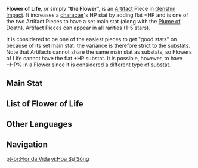 {{Terminology Infobox
|image        = Icon Flower of Life.png
|type         = Artifact Pieces
}}
'''Flower of Life''', or simply "'''the Flower'''", is an [[Artifact]] Piece in [[Genshin Impact]]. It increases a [[character]]'s HP stat by adding flat +HP and is one of the two Artifact Pieces to have a set main stat (along with the [[Plume of Death]]). Artifact Pieces can appear in all rarities (1-5 stars).

It is considered to be one of the easiest pieces to get "good stats" on because of its set main stat: the variance is therefore strict to the substats. Note that Artifacts cannot share the same main stat as substats, so Flowers of Life cannot have the flat +HP substat. It is possible, however, to have +HP% in a Flower since it is considered a different type of substat.

==Main Stat==
{{Artifact Main Stats|plume=hide|sands=hide|goblet=hide|circlet=hide|collapse_flower=false}}

==List of Flower of Life==
{{Artifact List|flower}}

==Other Languages==
{{Other Languages
|en      = Flower of Life
|zhs     = 生之花
|zhs_rm  = Shēng zhī Huā
|zht     = 生之花
|zht_rm  = Shēng zhī Huā
|zh_tl   = Flower of Life
|ja      = 生の花
|ja_rm   = Sei no Hana
|ja_tl   = Flower of Life
|ko      = 생명의 꽃
|ko_rm   = Saengmyeong-ui Kkot
|ko_tl   = Flower of Life
|es      = Flor de la Vida
|es_tl   = Flower of Life
|fr      = Fleur de la vie
|fr_tl   = Flower of Life
|ru      = Цветок жизни
|ru_tl   = 
|th      = Flower of Life
|vi      = Hoa Sự Sống
|vi_tl   = 
|de      = Blume des Lebens
|de_tl   = Flower of Life
|id      = Flower of Life
|pt      = Flor da Vida
|pt_tl   = 
}}

==Navigation==
{{Artifact Navbox}}

[[pt-br:Flor da Vida]]
[[vi:Hoa Sự Sống]]